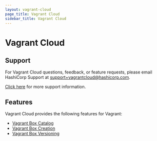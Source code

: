 ```yaml
---
layout: vagrant-cloud
page_title: Vagrant Cloud
sidebar_title: Vagrant Cloud
---
```


# Vagrant Cloud

## Support

For Vagrant Cloud questions, feedback, or feature requests, please email
HashiCorp Support at [support+vagrantcloud@hashicorp.com](mailto:support+vagrantcloud@hashicorp.com).

[Click here](/docs/vagrant-cloud/support) for more support information.

## Features

Vagrant Cloud provides the following features for Vagrant:

- [Vagrant Box Catalog](/docs/vagrant-cloud/boxes/catalog)
- [Vagrant Box Creation](/docs/vagrant-cloud/boxes/create)
- [Vagrant Box Versioning](/docs/vagrant-cloud/boxes/lifecycle)
